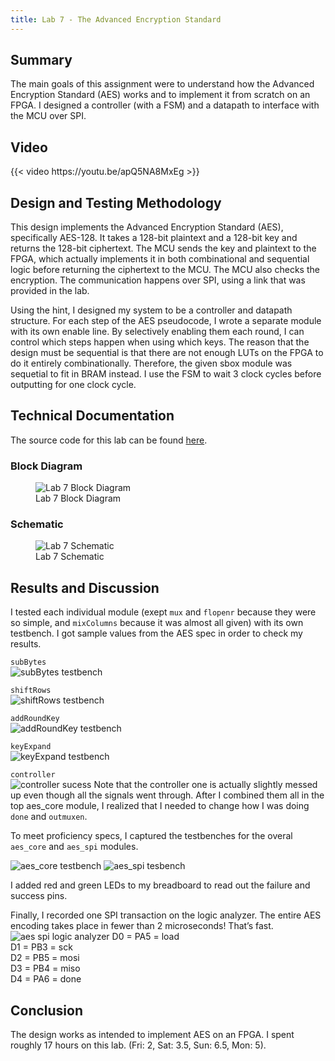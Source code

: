 ```yaml
---
title: Lab 7 - The Advanced Encryption Standard
---
```

## Summary

The main goals of this assignment were to understand how the Advanced Encryption Standard (AES) works and to implement it from scratch on an FPGA. I designed a controller (with a FSM) and a datapath to interface with the MCU over SPI.\

## Video 
{{< video https://youtu.be/apQ5NA8MxEg >}}

## Design and Testing Methodology
This design implements the Advanced Encryption Standard (AES), specifically AES-128. It takes a 128-bit plaintext and a 128-bit key and returns the 128-bit ciphertext. The MCU sends the key and plaintext to the FPGA, which actually implements it in both combinational and sequential logic before returning the ciphertext to the MCU. The MCU also checks the encryption. The communication happens over SPI, using a link that was provided in the lab.\

Using the hint, I designed my system to be a controller and datapath structure. For each step of the AES pseudocode, I wrote a separate module with its own enable line. By selectively enabling them each round, I can control which steps happen when using which keys. The reason that the design must be sequential is that there are not enough LUTs on the FPGA to do it entirely combinationally. Therefore, the given sbox module was sequetial to fit in BRAM instead. I use the FSM to wait 3 clock cycles before outputting for one clock cycle. \

## Technical Documentation
The source code for this lab can be found [here](https://github.com/ellieSundheim/microPs-lab7).

### Block Diagram
![Lab 7 Block Diagram](/labs/lab7/images/lab7_blockdiagram.png)

### Schematic
![Lab 7 Schematic](/labs/lab7/images/lab7_schematic.png)

## Results and Discussion 

I tested each individual module (exept `mux` and `flopenr` because they were so simple, and `mixColumns` because it was almost all given) with its own testbench. I got sample values from the AES spec in order to check my results.\

`subBytes`\
![subBytes testbench](/labs/lab7/images/subBytes_sucess.png)

`shiftRows`\
![shiftRows testbench](/labs/lab7/images/shiftRows_success.png)

`addRoundKey`\
![addRoundKey testbench](/labs/lab7/images/addRoundKey_success.png)

`keyExpand`\
![keyExpand testbench](/labs/lab7/images/addRoundKey_success.png)

`controller`\
![controller sucess](/labs/lab7/images/controller_success.png)
Note that the controller one is actually slightly messed up even though all the signals went through. After I combined them all in the top aes_core module, I realized that I needed to change how I was doing `done` and `outmuxen`.\

To meet proficiency specs, I captured the testbenches for the overal `aes_core` and `aes_spi` modules.\

![aes_core testbench](/labs/lab7/images/full_aes_core_success.png)
![aes_spi tesbench](/labs/lab7/images/aes_spi_success.png)

I added red and green LEDs to my breadboard to read out the failure and success pins.\

Finally, I recorded one SPI transaction on the logic analyzer. The entire AES encoding takes place in fewer than 2 microseconds! That's fast.\
![aes spi logic analyzer](/labs/lab7/images/aes_spi.png)
D0 = PA5 = load\
D1 = PB3 = sck\
D2 = PB5 = mosi\
D3 = PB4 = miso\
D4 = PA6 = done\

## Conclusion
The design works as intended to implement AES on an FPGA. I spent roughly 17 hours on this lab. (Fri: 2, Sat: 3.5, Sun: 6.5, Mon: 5).
